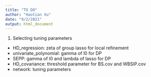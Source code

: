```yaml
---
title: "TO DO"
author: "Haotian Xu"
date: "9/2/2021"
output: html_document
---
```


1. Selecting tuning parameters
  + HD_regression: zeta of group lasso for local refinement
  + univariate_polynomial: gamma of l0 for DP
  + SEPP: gamma of l0 and lambda of lasso for DP
  + HD_covariance: threshold parameter for BS.cov and WBSIP.cov
  + network: tuning parameters


